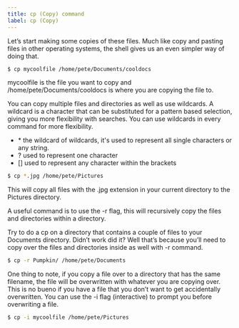 ```yaml
---
title: cp (Copy) command
label: cp (Copy)
---
```


Let’s start making some copies of these files. Much like copy and pasting files in other operating systems, the shell gives us an even simpler way of doing that.

```bash
$ cp mycoolfile /home/pete/Documents/cooldocs
```

mycoolfile is the file you want to copy and /home/pete/Documents/cooldocs is where you are copying the file to.

You can copy multiple files and directories as well as use wildcards. A wildcard is a character that can be substituted for a pattern based selection, giving you more flexibility with searches. You can use wildcards in every command for more flexibility.

<ul>
  <li>* the wildcard of wildcards, it's used to represent all single characters or any string.</li>
  <li>? used to represent one character</li>
  <li>[] used to represent any character within the brackets</li>
</ul>

```bash
$ cp *.jpg /home/pete/Pictures
```

This will copy all files with the .jpg extension in your current directory to the Pictures directory.

A useful command is to use the -r flag, this will recursively copy the files and directories within a directory.

Try to do a cp on a directory that contains a couple of files to your Documents directory. Didn’t work did it? Well that’s because you’ll need to copy over the files and directories inside as well with -r command.

```bash
$ cp -r Pumpkin/ /home/pete/Documents
```

One thing to note, if you copy a file over to a directory that has the same filename, the file will be overwritten with whatever you are copying over. This is no bueno if you have a file that you don’t want to get accidentally overwritten. You can use the -i flag (interactive) to prompt you before overwriting a file.

```bash
$ cp -i mycoolfile /home/pete/Pictures
```
